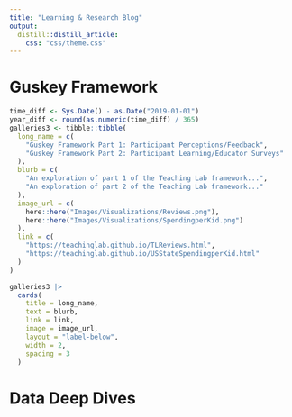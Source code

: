 ```yaml
---
title: "Learning & Research Blog"
output: 
  distill::distill_article:
    css: "css/theme.css"
---
```


# Guskey Framework

```r
time_diff <- Sys.Date() - as.Date("2019-01-01")
year_diff <- round(as.numeric(time_diff) / 365)
galleries3 <- tibble::tibble(
  long_name = c(
    "Guskey Framework Part 1: Participant Perceptions/Feedback",
    "Guskey Framework Part 2: Participant Learning/Educator Surveys"
  ),
  blurb = c(
    "An exploration of part 1 of the Teaching Lab framework...",
    "An exploration of part 2 of the Teaching Lab framework..."
  ),
  image_url = c(
    here::here("Images/Visualizations/Reviews.png"),
    here::here("Images/Visualizations/SpendingperKid.png")
  ),
  link = c(
    "https://teachinglab.github.io/TLReviews.html",
    "https://teachinglab.github.io/USStateSpendingperKid.html"
  )
)

galleries3 |>
  cards(
    title = long_name,
    text = blurb,
    link = link,
    image = image_url,
    layout = "label-below",
    width = 2,
    spacing = 3
  )
```


# Data Deep Dives